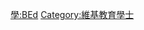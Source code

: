 {{Userbox
  |border-c = #FF8888
  |border-s = 1
  |id-c     = #FF8888
  |id-s     = 12
  |id-fc    = #000000
  |info-c   = #FFEEEE
  |info-s   = 10
  |info-fc  = #000000
  |id       = B.Ed.
  |info     = 這個用戶擁有[[:Category:維基教育學士|教育學士]]學位。
}}
<includeonly> [[Category:維基教育學士|{{PAGENAME}}]] </includeonly>
<noinclude> [[Category:學位用戶框模板|學:BEd]][[Category:維基教育學士]] 
</noinclude>